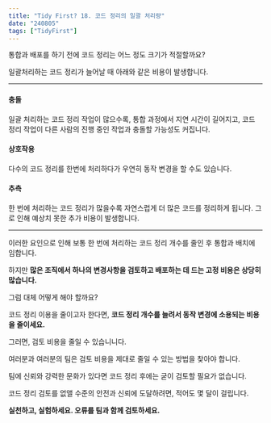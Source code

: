 ```yaml
---
title: "Tidy First? 18. 코드 정리의 일괄 처리량"
date: "240805"
tags: ["TidyFirst"]
---
```


통합과 배포를 하기 전에 코드 정리는 어느 정도 크기가 적절할까요?

일괄처리하는 코드 정리가 늘어날 때 아래와 같은 비용이 발생합니다.

---

#### 충돌

일괄 처리하는 코드 정리 작업이 많으수록, 통합 과정에서 지연 시간이 길어지고, 코드 정리 작업이 다른 사람의 진행 중인 작업과 충돌할 가능성도 커집니다.

#### 상호작용

다수의 코드 정리를 한번에 처리하다가 우연히 동작 변경을 할 수도 있습니다.

#### 추측

한 번에 처리하는 코드 정리가 많을수록 자연스럽게 더 많은 코드를 정리하게 됩니다. 그로 인해 예상치 못한 추가 비용이 발생합니다.

---

이러한 요인으로 인해 보통 한 번에 처리하는 코드 정리 개수를 줄인 후 통합과 배치에 임합니다.

하지만 **많은 조직에서 하나의 변경사항을 검토하고 배포하는 데 드는 고정 비용은 상당히 많습니다.**

그럼 대체 어떻게 해야 할까요?

코드 정리 이용을 줄이고자 한다면, **코드 정리 개수를 늘려서 동작 변경에 소용되는 비용을 줄이세요.**

그러면, 검토 비용을 줄일 수 있습니니다.

여러분과 여러분의 팀은 검토 비용을 제대로 줄일 수 있는 방법을 찾아야 합니다.

팀에 신뢰와 강력한 문화가 있다면 코드 정리 후에는 굳이 검토할 필요가 없습니다.

코드 정리 검토를 없앨 수준의 안전과 신뢰에 도달하려면, 적어도 몇 달이 걸립니다.

**실천하고, 실험하세요. 오류를 팀과 함께 검토하세요.**
